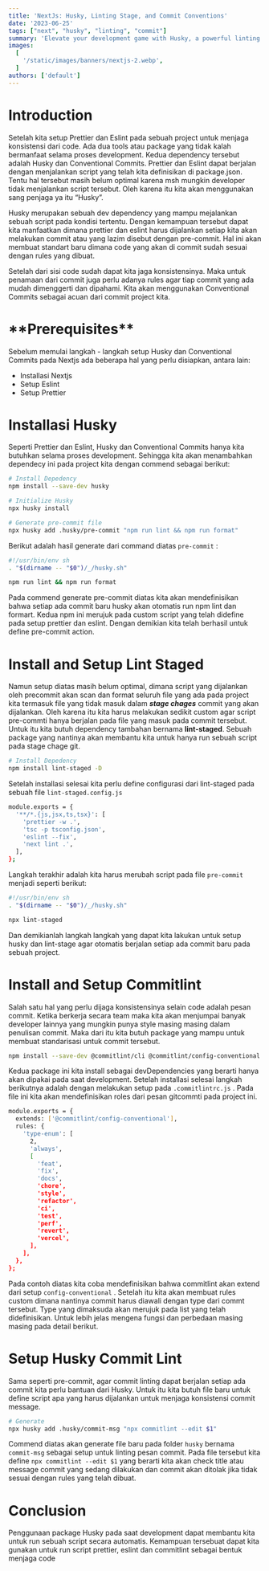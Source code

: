 ```yaml
---
title: 'NextJs: Husky, Linting Stage, and Commit Conventions'
date: '2023-06-25'
tags: ["next", "husky", "linting", "commit"]
summary: 'Elevate your development game with Husky, a powerful linting stage, and commit conventions for a seamless Next.js experience.'
images:
  [
    '/static/images/banners/nextjs-2.webp',
  ]
authors: ['default']
---
```


# **Introduction**

Setelah kita setup Prettier dan Eslint pada sebuah project untuk menjaga konsistensi dari code. Ada dua tools atau package yang tidak kalah bermanfaat selama proses development. Kedua dependency tersebut adalah Husky dan Conventional Commits. Prettier dan Eslint dapat berjalan dengan menjalankan script yang telah kita definisikan di package.json. Tentu hal tersebut masih belum optimal karena msh mungkin developer tidak menjalankan script tersebut. Oleh karena itu kita akan menggunakan sang penjaga ya itu “Husky”.

Husky merupakan sebuah dev dependency yang mampu mejalankan sebuah script pada kondisi tertentu. Dengan kemampuan tersebut dapat kita manfaatkan dimana prettier dan eslint harus dijalankan setiap kita akan melakukan commit atau yang lazim disebut dengan pre-commit. Hal ini akan membuat standart baru dimana code yang akan di commit sudah sesuai dengan rules yang dibuat.

Setelah dari sisi code sudah dapat kita jaga konsistensinya. Maka untuk penamaan dari commit juga perlu adanya rules agar tiap commit yang ada mudah dimenggerti dan dipahami. Kita akan menggunakan Conventional Commits sebagai acuan dari commit project kita.

# \***\*Prerequisites\*\***

Sebelum memulai langkah - langkah setup Husky dan Conventional Commits pada Nextjs ada beberapa hal yang perlu disiapkan, antara lain:

- Installasi Nextjs
- Setup Eslint
- Setup Prettier

# Installasi Husky

Seperti Prettier dan Eslint, Husky dan Conventional Commits hanya kita butuhkan selama proses development. Sehingga kita akan menambahkan dependecy ini pada project kita dengan commend sebagai berikut:

```bash
# Install Depedency
npm install --save-dev husky

# Initialize Husky
npx husky install

# Generate pre-commit file
npx husky add .husky/pre-commit "npm run lint && npm run format"
```

Berikut adalah hasil generate dari command diatas `pre-commit` :

```bash
#!/usr/bin/env sh
. "$(dirname -- "$0")/_/husky.sh"

npm run lint && npm run format
```

Pada commend generate pre-commit diatas kita akan mendefinisikan bahwa setiap ada commit baru husky akan otomatis run npm lint dan formart. Kedua npm ini merujuk pada custom script yang telah didefine pada setup prettier dan eslint. Dengan demikian kita telah berhasil untuk define pre-commit action.

# Install and Setup Lint Staged

Namun setup diatas masih belum optimal, dimana script yang dijalankan oleh precommit akan scan dan format seluruh file yang ada pada project kita termasuk file yang tidak masuk dalam **_stage chages_** commit yang akan dijalankan. Oleh karena itu kita harus melakukan sedikit custom agar script pre-commti hanya berjalan pada file yang masuk pada commit tersebut. Untuk itu kita butuh dependency tambahan bernama **lint-staged**. Sebuah package yang nantinya akan membantu kita untuk hanya run sebuah script pada stage chage git.

```bash
# Install Depedency
npm install lint-staged -D
```

Setelah installasi selesai kita perlu define configurasi dari lint-staged pada sebuah file `lint-staged.config.js`

```bash
module.exports = {
  '**/*.{js,jsx,ts,tsx}': [
    'prettier -w .',
    'tsc -p tsconfig.json',
    'eslint --fix',
    'next lint .',
  ],
};
```

Langkah terakhir adalah kita harus merubah script pada file `pre-commit` menjadi seperti berikut:

```bash
#!/usr/bin/env sh
. "$(dirname -- "$0")/_/husky.sh"

npx lint-staged
```

Dan demikianlah langkah langkah yang dapat kita lakukan untuk setup husky dan lint-stage agar otomatis berjalan setiap ada commit baru pada sebuah project.

# Install and Setup Commitlint

Salah satu hal yang perlu dijaga konsistensinya selain code adalah pesan commit. Ketika berkerja secara team maka kita akan menjumpai banyak developer lainnya yang mungkin punya style masing masing dalam penulisan commit. Maka dari itu kita butuh package yang mampu untuk membuat standarisasi untuk commit tersebut.

```bash
npm install --save-dev @commitlint/cli @commitlint/config-conventional
```

Kedua package ini kita install sebagai devDependencies yang berarti hanya akan dipakai pada saat development. Setelah installasi selesai langkah berikutnya adalah dengan melakukan setup pada `.commitlintrc.js` . Pada file ini kita akan mendefinisikan roles dari pesan gitcommti pada project ini.

```bash
module.exports = {
  extends: ['@commitlint/config-conventional'],
  rules: {
    'type-enum': [
      2,
      'always',
      [
        'feat',
        'fix',
        'docs',
        'chore',
        'style',
        'refactor',
        'ci',
        'test',
        'perf',
        'revert',
        'vercel',
      ],
    ],
  },
};
```

Pada contoh diatas kita coba mendefinisikan bahwa commitlint akan extend dari setup `config-conventional` . Setelah itu kita akan membuat rules custom dimana nantinya commit harus diawali dengan type dari commt tersebut. Type yang dimaksuda akan merujuk pada list yang telah didefinisikan. Untuk lebih jelas mengena fungsi dan perbedaan masing masing pada detail berikut.

# Setup Husky Commit Lint

Sama seperti pre-commit, agar commit linting dapat berjalan setiap ada commit kita perlu bantuan dari Husky. Untuk itu kita butuh file baru untuk define script apa yang harus dijalankan untuk menjaga konsistensi commit message.

```bash
# Generate
npx husky add .husky/commit-msg "npx commitlint --edit $1"
```

Commend diatas akan generate file baru pada folder `husky` bernama `commit-msg` sebagai setup untuk linting pesan commit. Pada file tersebut kita define `npx commitlint --edit $1` yang berarti kita akan check title atau message commit yang sedang dilakukan dan commit akan ditolak jika tidak sesuai dengan rules yang telah dibuat.

# Conclusion

Penggunaan package Husky pada saat development dapat membantu kita untuk run sebuah script secara automatis. Kemampuan tersebuat dapat kita gunakan untuk run script prettier, eslint dan commitlint sebagai bentuk menjaga code
